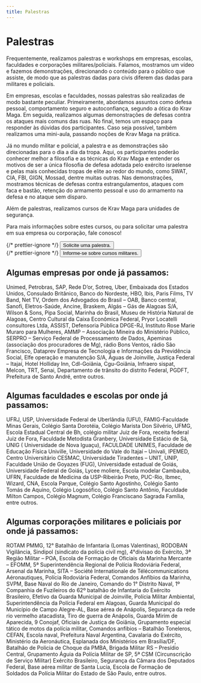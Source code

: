 ```yaml
---
title: Palestras
---
```



# Palestras

Frequentemente, realizamos palestras e workshops em empresas, escolas, faculdades e corporações militares/policiais. Falamos, mostramos um vídeo e fazemos demonstrações, direcionando o conteúdo para o público que assiste, de modo que as palestras dadas para civis diferem das dadas para militares e policiais.

Em empresas, escolas e faculdades, nossas palestras são realizadas de modo bastante peculiar. Primeiramente, abordamos assuntos como defesa pessoal, comportamento seguro e autoconfiança, segundo a ótica do Krav Maga. Em seguida, realizamos algumas demonstrações de defesas contra os ataques mais comuns das ruas. No final, temos um espaço para responder às dúvidas dos participantes. Caso seja possível, também realizamos uma mini-aula, passando noções de Krav Maga na prática.

Já no mundo militar e policial, a palestra e as demonstrações são direcionadas para o dia a dia da tropa. Aqui, os participantes poderão conhecer melhor a filosofia e as técnicas do Krav Maga e entender os motivos de ser a única filosofia de defesa adotada pelo exército israelense e pelas mais conhecidas tropas de elite ao redor do mundo, como SWAT, CIA, FBI, GIGN, Mossad, dentre muitas outras. Nas demonstrações, mostramos técnicas de defesas contra estrangulamentos, ataques com faca e bastão, retenção do armamento pessoal e uso do armamento na defesa e no ataque sem disparo.

Além de palestras, realizamos cursos de Krav Maga para unidades de segurança.

Para mais informações sobre estes cursos, ou para solicitar uma palestra em sua empresa ou corporação, fale conosco!

<div className="mt-12 grid grid-cols-2 gap-8">
  <div>
    {/* prettier-ignore */}
    <Button asChild size="free" className="bg-blue-500 hover:cursor-pointer text-center text-xl lg:py-4"><Link href="/contato">Solicite uma palestra.</Link></Button>
  </div>
  <div>
    {/* prettier-ignore */}
    <Button asChild size="free" className="bg-blue-500 hover:cursor-pointer text-center text-xl lg:py-4"><Link href="/krav-maga/militar">Informe-se sobre cursos militares.</Link></Button>
  </div>
</div>

## Algumas empresas por onde já passamos:

Unimed, Petrobras, SAP, Rede D’or, Sotreq, Uber, Embaixada dos Estados Unidos, Consulado Britânico, Banco do Nordeste, HBO, Ibis, Paris Films, TV Band, Net TV, Ordem dos Advogados do Brasil – OAB, Banco central, Sanofi, Eletros-Saúde, Ancine, Braskem, Algás – Gás de Alagoas S/A, Wilson & Sons, Pipa Social, Marinha do Brasil, Museu de História Natural de Alagoas, Centro Cultural da Caixa Econômica Federal, Pryor Locatelli consultores Ltda, ASSIST, Defensoria Pública DPGE-RJ, Instituto Rose Marie Muraro para Mulheres, AMMP – Associação Mineira do Ministério Público, SERPRO – Serviço Federal de Processamento de Dados, Apeminas (associação dos procuradores de Mg), rádio Bons Ventos, rádio São Francisco, Dataprev Empresa de Tecnologia e Informações da Previdência Social, Elfe operação e manutenção S/A, Águas de Joinville, Justiça Federal – Itajaí, Hotel Holliday Inn, Cdl-Goiânia, Cgu-Goiânia, Infraero sispat, Melcon, TRT, Senai, Departamento de trânsito do distrito Federal, PGDFT, Prefeitura de Santo André, entre outros.

## Algumas faculdades e escolas por onde já passamos:

UFRJ, USP, Universidade Federal de Uberlândia (UFU), FAMIG-Faculdade Minas Gerais, Colégio Santa Dorotéia, Colégio Marista Don Silvério, UFMG, Escola Estadual Central de Bh, colégio militar Juiz de Fora, receita federal Juiz de Fora, Faculdade Metodista Granbery, Universidade Estácio de Sá, UNIG ( Universidade de Nova Iguaçu), FACULDADE UNIMES, Faculdade de Educação Física Univille, Universidade do Vale do Itajaí – Univali, IPEMED, Centro Universitário CESMAC, Universidade Tiradentes – UNIT, UNIP, Faculdade União de Goyazes (FUG), Universidade estadual de Goiás, Universidade Federal de Goiás, Lycee moliere, Escola modelar Cambauba, UFRN, Faculdade de Medicina da USP-Ribeirão Preto, PUC-Rio, Ibmec, Wizard, CNA, Escola Parque, Colégio Santo Agostinho, Colégio Santo Tomás de Aquino, Colégio Logosófico, Colégio Santo Antônio, Faculdade Milton Campos, Colégio Magnum, Colégio Franciscano Sagrada Família, entre outros.

## Algumas corporações militares e policiais por onde já passamos:

ROTAM PMMG, 12° Batalhão de Infantaria (Lomas Valentinas), RODOBAN Vigilância, Sindipol (sindicato da polícia civil mg), 4°divisao do Exército, 3ª Região Militar – POA, Escola de Formação de Oficiais da Marinha Mercante – EFOMM, 5ª Superintendência Regional de Polícia Rodoviária Federal, Arsenal da Marinha, SITA – Société Internationale de Télécommunications Aéronautiques, Polícia Rodoviária Federal, Comandos Anfíbios da Marinha, SVPM, Base Naval do Rio de Janeiro, Comando do 1° Distrito Naval, 1º Companhia de Fuzileiros do 62º batalhão de Infantaria do Exército Brasileiro, Efetivo da Guarda Municipal de Joinville, Polícia Militar Ambiental, Superintendência da Polícia Federal em Alagoas, Guarda Municipal do Município de Campo Alegre-AL, Base aérea de Anápolis, Segurança da rede rio vermelho atacadista, Tiro de guerra de Anápolis, Guarda Mirim de Aparecida, 9 Conojaf, Oficiais de Justiça de Goiânia, Grupamento especial tático de motos da polícia militar, Comandos anfibios – Batalhão Toneleros, CEFAN, Escola naval, Prefeitura Naval Argentina, Cavalaria do Exército, Ministério da Aeronáutica, Esplanada dos Ministérios em Brasília/DF, Batalhão de Policia de Choque da PMBA, Brigada Militar RS – Presídio Central, Grupamento Águia da Polícia Militar de SP, 5ª CSM (Circunscrição de Serviço Militar) Exército Brasileiro, Segurança da Câmara dos Deputados Federal, Base aérea militar de Santa Lucía, Escola de Formação de Soldados da Polícia Militar do Estado de São Paulo, entre outros.
